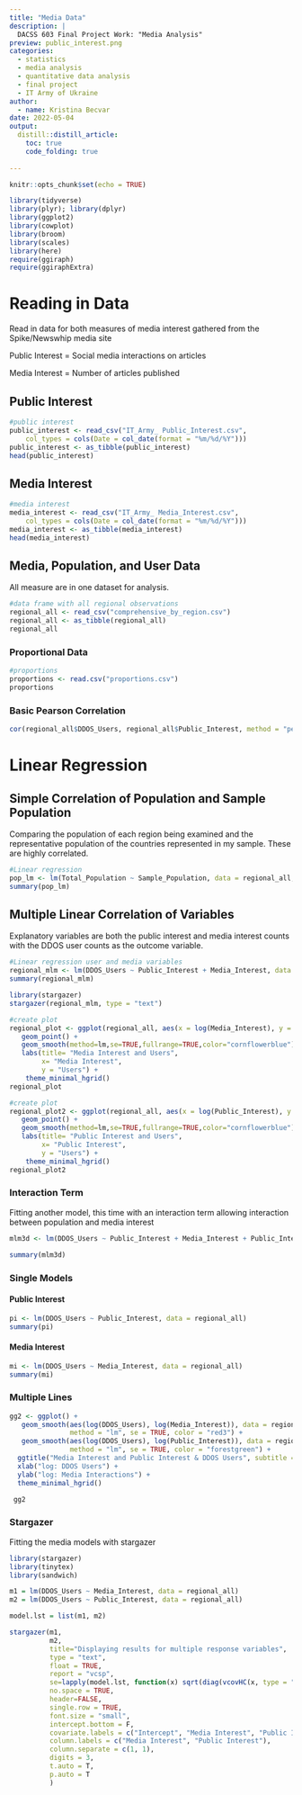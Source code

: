 ```yaml
---
title: "Media Data"
description: |
  DACSS 603 Final Project Work: "Media Analysis"
preview: public_interest.png
categories:
  - statistics
  - media analysis
  - quantitative data analysis
  - final project
  - IT Army of Ukraine
author:
  - name: Kristina Becvar
date: 2022-05-04
output:
  distill::distill_article:
    toc: true
    code_folding: true
    
---
```


```r
knitr::opts_chunk$set(echo = TRUE)

library(tidyverse)
library(plyr); library(dplyr)
library(ggplot2)
library(cowplot)
library(broom)
library(scales)
library(here)
require(ggiraph)
require(ggiraphExtra)
```

# Reading in Data

Read in data for both measures of media interest gathered from the Spike/Newswhip media site

Public Interest = Social media interactions on articles

Media Interest = Number of articles published

## Public Interest

```r
#public interest
public_interest <- read_csv("IT_Army_ Public_Interest.csv", 
    col_types = cols(Date = col_date(format = "%m/%d/%Y")))
public_interest <- as_tibble(public_interest)
head(public_interest)
```

## Media Interest

```r
#media interest
media_interest <- read_csv("IT_Army_ Media_Interest.csv", 
    col_types = cols(Date = col_date(format = "%m/%d/%Y")))
media_interest <- as_tibble(media_interest)
head(media_interest)
```

## Media, Population, and User Data

All measure are in one dataset for analysis.

```r
#data frame with all regional observations
regional_all <- read_csv("comprehensive_by_region.csv") 
regional_all <- as_tibble(regional_all)
regional_all
```

### Proportional Data

```r
#proportions
proportions <- read.csv("proportions.csv")
proportions
```

### Basic Pearson Correlation

```r
cor(regional_all$DDOS_Users, regional_all$Public_Interest, method = "pearson")
```

# Linear Regression

## Simple Correlation of Population and Sample Population

Comparing the population of each region being examined and the representative population of the countries represented in my sample. These are highly correlated.

```r
#Linear regression
pop_lm <- lm(Total_Population ~ Sample_Population, data = regional_all, na.action = na.exclude)
summary(pop_lm)
```

## Multiple Linear Correlation of Variables

Explanatory variables are both the public interest and media interest counts with the DDOS user counts as the outcome variable.

```r
#Linear regression user and media variables
regional_mlm <- lm(DDOS_Users ~ Public_Interest + Media_Interest, data = regional_all, na.action = na.exclude)
summary(regional_mlm)
```

```r
library(stargazer)
stargazer(regional_mlm, type = "text")
```


```r
#create plot
regional_plot <- ggplot(regional_all, aes(x = log(Media_Interest), y = log(DDOS_Users), color = Region)) +
   geom_point() +
   geom_smooth(method=lm,se=TRUE,fullrange=TRUE,color="cornflowerblue") +
   labs(title= "Media Interest and Users",
        x= "Media Interest",
        y = "Users") +
    theme_minimal_hgrid()
regional_plot
```


```r
#create plot
regional_plot2 <- ggplot(regional_all, aes(x = log(Public_Interest), y = log(DDOS_Users), color = Region)) +
   geom_point() +
   geom_smooth(method=lm,se=TRUE,fullrange=TRUE,color="cornflowerblue") +
   labs(title= "Public Interest and Users",
        x= "Public Interest",
        y = "Users") +
    theme_minimal_hgrid()
regional_plot2
```


### Interaction Term

Fitting another model, this time with an interaction term allowing interaction between population and media interest

```r

mlm3d <- lm(DDOS_Users ~ Public_Interest + Media_Interest + Public_Interest*Media_Interest, data = regional_all)

summary(mlm3d)
```

### Single Models

#### Public Interest

```r
pi <- lm(DDOS_Users ~ Public_Interest, data = regional_all)
summary(pi)
```

#### Media Interest

```r
mi <- lm(DDOS_Users ~ Media_Interest, data = regional_all)
summary(mi)
```

### Multiple Lines

```r
gg2 <- ggplot() +
   geom_smooth(aes(log(DDOS_Users), log(Media_Interest)), data = regional_all, fullrange=TRUE,
               method = "lm", se = TRUE, color = "red3") + 
   geom_smooth(aes(log(DDOS_Users), log(Public_Interest)), data = regional_all, fullrange=TRUE,
               method = "lm", se = TRUE, color = "forestgreen") +
  ggtitle("Media Interest and Public Interest & DDOS Users", subtitle = "Green Indicating Public Interest, Red Indicating Media Interest") +
  xlab("log: DDOS Users") +
  ylab("log: Media Interactions") +
  theme_minimal_hgrid()

 gg2 
```


### Stargazer

Fitting the media models with stargazer

```r
library(stargazer)
library(tinytex)
library(sandwich)

m1 = lm(DDOS_Users ~ Media_Interest, data = regional_all)
m2 = lm(DDOS_Users ~ Public_Interest, data = regional_all)

model.lst = list(m1, m2)

stargazer(m1,
          m2,
          title="Displaying results for multiple response variables",
          type = "text",
          float = TRUE,
          report = "vcsp",
          se=lapply(model.lst, function(x) sqrt(diag(vcovHC(x, type = "HC1")))),
          no.space = TRUE,
          header=FALSE,
          single.row = TRUE,
          font.size = "small",
          intercept.bottom = F,
          covariate.labels = c("Intercept", "Media Interest", "Public Interest"),
          column.labels = c("Media Interest", "Public Interest"),
          column.separate = c(1, 1),
          digits = 3,
          t.auto = T,
          p.auto = T
          )
```







